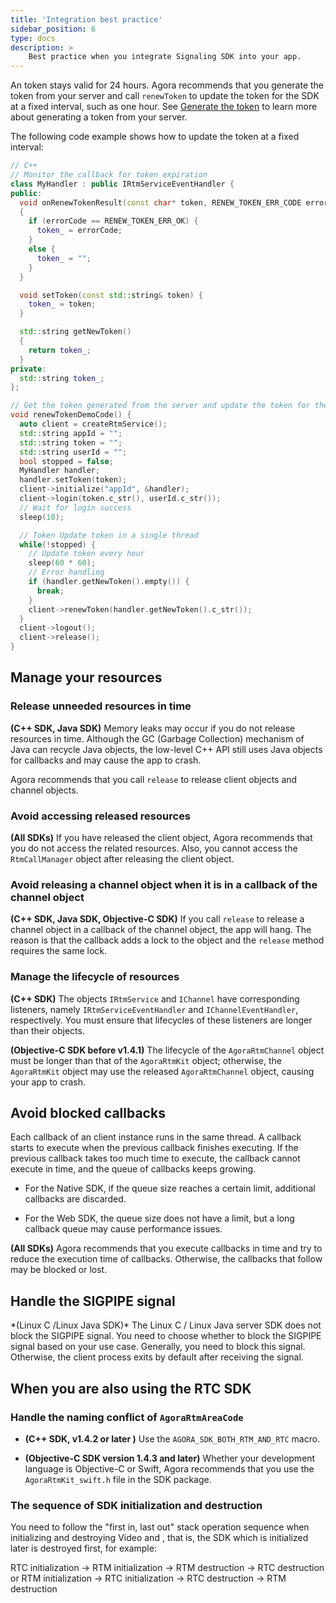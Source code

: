 ```yaml
---
title: 'Integration best practice'
sidebar_position: 6
type: docs
description: >
    Best practice when you integrate Signaling SDK into your app.
---
```





An <Vg k="SIG" /> token stays valid for 24 hours. Agora recommends that you generate the token from your server and call `renewToken` to update the token for the SDK at a fixed interval, such as one hour. See [Generate the <Vg k="SIG" /> token](authentication.html) to learn more about generating a token from your server.

The following code example shows how to update the token at a fixed interval:

``` cpp
// C++
// Monitor the callback for token expiration
class MyHandler : public IRtmServiceEventHandler {
public:
  void onRenewTokenResult(const char* token, RENEW_TOKEN_ERR_CODE errorCode)
  {
    if (errorCode == RENEW_TOKEN_ERR_OK) {
      token_ = errorCode;
    }
    else {
      token_ = "";
    }
  }

  void setToken(const std::string& token) {
    token_ = token;
  }

  std::string getNewToken()
  {
    return token_;
  }
private:
  std::string token_;
};

// Get the token generated from the server and update the token for the SDK
void renewTokenDemoCode() {
  auto client = createRtmService();
  std::string appId = "";
  std::string token = "";
  std::string userId = "";
  bool stopped = false;
  MyHandler handler;
  handler.setToken(token);
  client->initialize("appId", &handler);
  client->login(token.c_str(), userId.c_str());
  // Wait for login success
  sleep(10);

  // Token Update token in a single thread
  while(!stopped) {
    // Update token every hour
    sleep(60 * 60);
    // Error handling
    if (handler.getNewToken().empty()) {
      break;
    }
    client->renewToken(handler.getNewToken().c_str());
  }
  client->logout();
  client->release();
}
```

## Manage your resources

### Release unneeded resources in time

**(C++ SDK, Java SDK)** Memory leaks may occur if you do not release resources in time. Although the GC (Garbage Collection) mechanism of Java can recycle Java objects, the low-level C++ API still uses Java objects for callbacks and may cause the app to crash.

Agora recommends that you call `release` to release <Vg k="SIG" /> client objects and channel objects.

### Avoid accessing released resources

**(All SDKs)** If you have released the <Vg k="SIG" /> client object, Agora recommends that you do not access the related resources. Also, you cannot access the `RtmCallManager` object after releasing the <Vg k="SIG" /> client object.

### Avoid releasing a channel object when it is in a callback of the channel object

**(C++ SDK, Java SDK, Objective-C SDK)** If you call `release` to release a channel object in a callback of the channel object, the app will hang. The reason is that the callback adds a lock to the object and the `release` method requires the same lock.

### Manage the lifecycle of resources

**(C++ SDK)** The objects `IRtmService` and `IChannel` have corresponding listeners, namely `IRtmServiceEventHandler` and `IChannelEventHandler`, respectively. You must ensure that lifecycles of these listeners are longer than their objects.

**(Objective-C SDK before v1.4.1)** The lifecycle of the `AgoraRtmChannel` object must be longer than that of the `AgoraRtmKit` object; otherwise, the `AgoraRtmKit` object may use the released `AgoraRtmChannel` object, causing your app to crash.

## Avoid blocked callbacks

Each callback of an <Vg k="SIG" /> client instance runs in the same thread. A callback starts to execute when the previous callback finishes executing. If the previous callback takes too much time to execute, the callback cannot execute in time, and the queue of callbacks keeps growing.

-   For the <Vg k="SIG" /> Native SDK, if the queue size reaches a certain limit, additional callbacks are discarded.

-   For the <Vg k="SIG" /> Web SDK, the queue size does not have a limit, but a long callback queue may cause performance issues.

**(All SDKs)** Agora recommends that you execute callbacks in time and try to reduce the execution time of callbacks. Otherwise, the callbacks that follow may be blocked or lost.

## Handle the SIGPIPE signal

\*(Linux C /Linux Java SDK)\* The <Vg k="SIG" /> Linux C / Linux Java server SDK does not block the SIGPIPE signal. You need to choose whether to block the SIGPIPE signal based on your use case. Generally, you need to block this signal. Otherwise, the client process exits by default after receiving the signal.

## When you are also using the RTC SDK

### Handle the naming conflict of `AgoraRtmAreaCode`

-   **(C++ SDK, v1.4.2 or later )** Use the `AGORA_SDK_BOTH_RTM_AND_RTC` macro.

-   **(Objective-C SDK version 1.4.3 and later)** Whether your development language is Objective-C or Swift, Agora recommends that you use the `AgoraRtmKit_swift.h` file in the SDK package.

### The sequence of SDK initialization and destruction

You need to follow the "first in, last out" stack operation sequence when initializing and destroying Video and <Vg k="SIG_SDK" />, that is, the SDK which is initialized later is destroyed first, for example:

RTC initialization → RTM initialization → RTM destruction → RTC destruction
or
RTM initialization → RTC initialization → RTC destruction → RTM destruction
